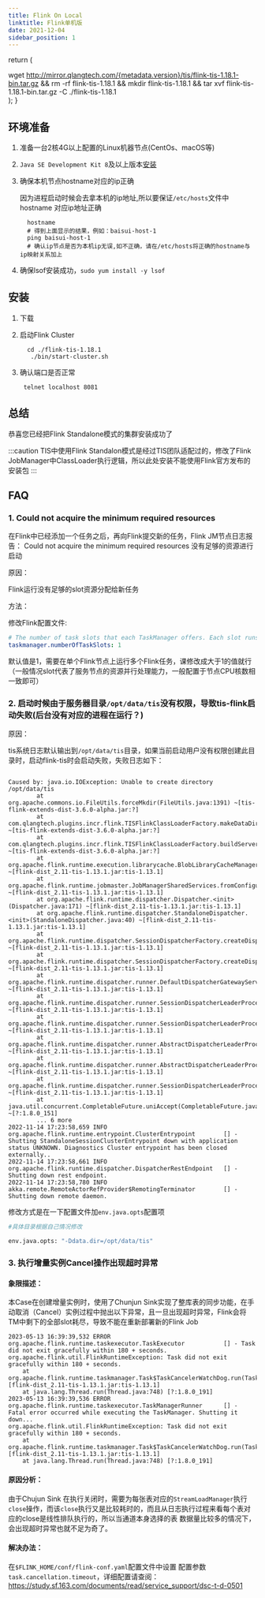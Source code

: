 ```yaml
---
title: Flink On Local
linktitle: Flink单机版
date: 2021-12-04
sidebar_position: 1
---
```



  return (
    <div>
      <CodeBlock
        language="shell">
        wget http://mirror.qlangtech.com/{metadata.version}/tis/flink-tis-1.18.1-bin.tar.gz && rm -rf flink-tis-1.18.1 && mkdir flink-tis-1.18.1 && tar xvf flink-tis-1.18.1-bin.tar.gz -C ./flink-tis-1.18.1
      </CodeBlock>
    </div>
  );
}





## 环境准备

1. 准备一台2核4G以上配置的Linux机器节点(CentOs、macOS等)
2. `Java SE Development Kit 8`及以上版本[安装](https://www.oracle.com/java/technologies/javase/javase-jdk8-downloads.html)
3. 确保本机节点hostname对应的ip正确

   因为进程启动时候会去拿本机的ip地址,所以要保证`/etc/hosts`文件中hostname 对应ip地址正确
   ```shell script
     hostname
     # 得到上面显示的结果，例如：baisui-host-1
     ping baisui-host-1
     # 确认ip节点是否为本机ip无误,如不正确，请在/etc/hosts将正确的hostname与ip映射关系加上
   ```
4. 确保lsof安装成功，`sudo yum install -y lsof`

## 安装

1. 下载

   <VerShell />


2. 启动Flink Cluster

      ```shell script
        cd ./flink-tis-1.18.1
         ./bin/start-cluster.sh
      ```

3. 确认端口是否正常

   ```shell script
    telnet localhost 8081
   ```

## 总结
  恭喜您已经把Flink Standalone模式的集群安装成功了

:::caution
  TIS中使用Flink Standalon模式是经过TIS团队适配过的，修改了Flink JobManager中ClassLoader执行逻辑，所以此处安装不能使用Flink官方发布的安装包
:::

## FAQ

### 1. Could not acquire the minimum required resources

在Flink中已经添加一个任务之后，再向Flink提交新的任务，Flink JM节点日志报告： Could not acquire the minimum required resources  没有足够的资源进行启动

原因：

Flink运行没有足够的slot资源分配给新任务

方法：

修改Flink配置文件:

```yaml title="{FLINK_HOME}/conf/flink-conf.yaml"
# The number of task slots that each TaskManager offers. Each slot runs one parallel pipeline.
taskmanager.numberOfTaskSlots: 1
```
默认值是1，需要在单个Flink节点上运行多个Flink任务，课修改成大于1的值就行（一般情况slot代表了服务节点的资源并行处理能力，一般配置于节点CPU核数相一致即可）

### 2. 启动时候由于服务器目录`/opt/data/tis`没有权限，导致tis-flink启动失败(后台没有对应的进程在运行？)

原因：

tis系统日志默认输出到`/opt/data/tis`目录，如果当前启动用户没有权限创建此目录时，启动flink-tis时会启动失败，失败日志如下：

``` shell

Caused by: java.io.IOException: Unable to create directory /opt/data/tis
        at org.apache.commons.io.FileUtils.forceMkdir(FileUtils.java:1391) ~[tis-flink-extends-dist-3.6.0-alpha.jar:?]
        at com.qlangtech.plugins.incr.flink.TISFlinkClassLoaderFactory.makeDataDirUseable(TISFlinkClassLoaderFactory.java:132) ~[tis-flink-extends-dist-3.6.0-alpha.jar:?]
        at com.qlangtech.plugins.incr.flink.TISFlinkClassLoaderFactory.buildServerLoaderFactory(TISFlinkClassLoaderFactory.java:154) ~[tis-flink-extends-dist-3.6.0-alpha.jar:?]
        at org.apache.flink.runtime.execution.librarycache.BlobLibraryCacheManager.defaultClassLoaderFactory(BlobLibraryCacheManager.java:196) ~[flink-dist_2.11-tis-1.13.1.jar:tis-1.13.1]
        at org.apache.flink.runtime.jobmaster.JobManagerSharedServices.fromConfiguration(JobManagerSharedServices.java:124) ~[flink-dist_2.11-tis-1.13.1.jar:tis-1.13.1]
        at org.apache.flink.runtime.dispatcher.Dispatcher.<init>(Dispatcher.java:171) ~[flink-dist_2.11-tis-1.13.1.jar:tis-1.13.1]
        at org.apache.flink.runtime.dispatcher.StandaloneDispatcher.<init>(StandaloneDispatcher.java:40) ~[flink-dist_2.11-tis-1.13.1.jar:tis-1.13.1]
        at org.apache.flink.runtime.dispatcher.SessionDispatcherFactory.createDispatcher(SessionDispatcherFactory.java:44) ~[flink-dist_2.11-tis-1.13.1.jar:tis-1.13.1]
        at org.apache.flink.runtime.dispatcher.SessionDispatcherFactory.createDispatcher(SessionDispatcherFactory.java:27) ~[flink-dist_2.11-tis-1.13.1.jar:tis-1.13.1]
        at org.apache.flink.runtime.dispatcher.runner.DefaultDispatcherGatewayServiceFactory.create(DefaultDispatcherGatewayServiceFactory.java:62) ~[flink-dist_2.11-tis-1.13.1.jar:tis-1.13.1]
        at org.apache.flink.runtime.dispatcher.runner.SessionDispatcherLeaderProcess.createDispatcher(SessionDispatcherLeaderProcess.java:102) ~[flink-dist_2.11-tis-1.13.1.jar:tis-1.13.1]
        at org.apache.flink.runtime.dispatcher.runner.SessionDispatcherLeaderProcess.lambda$createDispatcherIfRunning$0(SessionDispatcherLeaderProcess.java:96) ~[flink-dist_2.11-tis-1.13.1.jar:tis-1.13.1]
        at org.apache.flink.runtime.dispatcher.runner.AbstractDispatcherLeaderProcess.runIfState(AbstractDispatcherLeaderProcess.java:222) ~[flink-dist_2.11-tis-1.13.1.jar:tis-1.13.1]
        at org.apache.flink.runtime.dispatcher.runner.AbstractDispatcherLeaderProcess.runIfStateIs(AbstractDispatcherLeaderProcess.java:212) ~[flink-dist_2.11-tis-1.13.1.jar:tis-1.13.1]
        at org.apache.flink.runtime.dispatcher.runner.SessionDispatcherLeaderProcess.createDispatcherIfRunning(SessionDispatcherLeaderProcess.java:96) ~[flink-dist_2.11-tis-1.13.1.jar:tis-1.13.1]
        at java.util.concurrent.CompletableFuture.uniAccept(CompletableFuture.java:656) ~[?:1.8.0_151]
        ... 6 more
2022-11-14 17:23:58,659 INFO  org.apache.flink.runtime.entrypoint.ClusterEntrypoint        [] - Shutting StandaloneSessionClusterEntrypoint down with application status UNKNOWN. Diagnostics Cluster entrypoint has been closed externally..
2022-11-14 17:23:58,661 INFO  org.apache.flink.runtime.dispatcher.DispatcherRestEndpoint   [] - Shutting down rest endpoint.
2022-11-14 17:23:58,780 INFO  akka.remote.RemoteActorRefProvider$RemotingTerminator        [] - Shutting down remote daemon.
```

修改方式是在一下配置文件加`env.java.opts`配置项

```bash title="{FLINK_HOME}/conf/flink-conf.yaml"
#具体目录根据自己情况修改

env.java.opts: "-Ddata.dir=/opt/data/tis"
```

### 3. 执行增量实例Cancel操作出现超时异常

#### 象限描述：
本Case在创建增量实例时，使用了Chunjun Sink实现了整库表的同步功能，在手动取消（Cancel）实例过程中抛出以下异常，且一旦出现超时异常，Flink会将TM中剩下的全部slot耗尽，导致不能在重新部署新的Flink Job

```shell
2023-05-13 16:39:39,532 ERROR org.apache.flink.runtime.taskexecutor.TaskExecutor           [] - Task did not exit gracefully within 180 + seconds.
org.apache.flink.util.FlinkRuntimeException: Task did not exit gracefully within 180 + seconds.
	at org.apache.flink.runtime.taskmanager.Task$TaskCancelerWatchDog.run(Task.java:1735) [flink-dist_2.11-tis-1.13.1.jar:tis-1.13.1]
	at java.lang.Thread.run(Thread.java:748) [?:1.8.0_191]
2023-05-13 16:39:39,536 ERROR org.apache.flink.runtime.taskexecutor.TaskManagerRunner      [] - Fatal error occurred while executing the TaskManager. Shutting it down...
org.apache.flink.util.FlinkRuntimeException: Task did not exit gracefully within 180 + seconds.
	at org.apache.flink.runtime.taskmanager.Task$TaskCancelerWatchDog.run(Task.java:1735) [flink-dist_2.11-tis-1.13.1.jar:tis-1.13.1]
	at java.lang.Thread.run(Thread.java:748) [?:1.8.0_191]
```

#### 原因分析：
由于Chujun Sink 在执行关闭时，需要为每张表对应的`StreamLoadManager`执行`close`操作，而该`close`执行又是比较耗时的，而且从日志执行过程来看每个表对应的close是线性排队执行的，所以当通道本身选择的表
数据量比较多的情况下，会出现超时异常也就不足为奇了。

#### 解决办法：

在`$FLINK_HOME/conf/flink-conf.yaml`配置文件中设置 配置参数 `task.cancellation.timeout`，详细配置请查阅：https://study.sf.163.com/documents/read/service_support/dsc-t-d-0501



